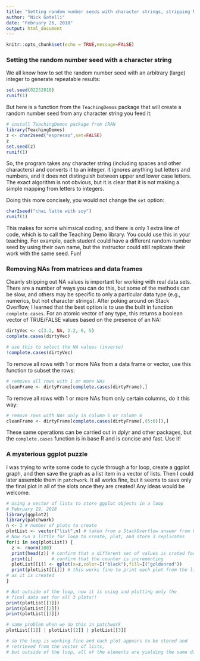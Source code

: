 ---
title: "Setting random number seeds with character strings, stripping NA values from data frames, and a ggplot puzzle"
author: "Nick Gotelli"
date: "February 26, 2018"
output: html_document
---

```{r setup, include=FALSE}
knitr::opts_chunk$set(echo = TRUE,message=FALSE)
```

### Setting the random number seed with a character string

We all know how to set the random number seed with an arbitrary (large) integer to generate repeatable results:

```{r}
set.seed(02252018)
runif(1)
```
But here is a function from the `TeachingDemos` package that will create a random number seed from any character string you feed it:

```{r}
# install TeachingDemos package from CRAN
library(TeachingDemos)
z <- char2seed("espresso",set=FALSE)
z
set.seed(z)
runif(1)
```
So, the program takes any character string (including spaces and other characters) and converts it to an integer. It ignores anything but letters and numbers, and it does not distinguish between upper and lower case letters. The exact algorithm is not obvious, but it is clear that it is not making a simple mapping from letters to integers.

Doing this more concisely, you would not change the `set` option:

```{r}
char2seed("chai latte with soy")
runif(1)
```

This makes for some whimsical coding, and there is only 1 extra line of code, which is to call the Teaching Demo library. You could use this in your teaching. For example, each student could have a different random number seed by using their own name, but the instructor could still replicate their work with the same seed. Fun!

### Removing NAs from matrices and data frames

Cleanly stripping out NA values is important for working with real data sets. There are a number of ways you can do this, but some of the methods can be slow, and others may be specific to only a particular data type (e.g., numerics, but not character strings). After poking around on Stack Overflow, I learned that the best option is to use the built in function `complete.cases`. For an atomic vector of any type, this returns a boolean vector of TRUE/FALSE values based on the presence of an NA:

```{r}
dirtyVec <- c(3.2, NA, 2.2, 6, 5)
complete.cases(dirtyVec)

# use this to select the NA values (inverse)
!complete.cases(dirtyVec)
```

To remove all rows with 1 or more NAs from a data frame or vector, use this function to subset the rows:

```{r, eval=FALSE}
# removes all rows with 1 or more NAs
cleanFrame <- dirtyFrame[complete.cases(dirtyFrame),]

```

To remove all rows with 1 or more NAs from only certain columns, do it this way:

```{r, eval=FALSE}
# remove rows with NAs only in column 5 or column 6
cleanFrame <- dirtyFrame[complete.cases(dirtyFrame[,(5:6)]),]

```

These same operations can be carried out in dplyr and other packages, but the `complete.cases` function is in base R and is concise and fast. Use it!


### A mysterious ggplot puzzle

I was trying to write some code to cycle through a for loop, create a ggplot graph, and then save the graph as a list item in a vector of lists. Then I could later assemble them in `patchwork`. It all works fine, but it seems to save only the final plot in all of the slots once they are created! Any ideas would be welcome. 

```{r, message=FALSE}

# Using a vector of lists to store ggplot objects in a loop
# February 19, 2018
library(ggplot2)
library(patchwork)
n <- 3 # number of plots to create
plotList <- vector("list",n) # taken from a StackOverflow answer from Venables
# Now run a little for loop to create, plot, and store 3 replicates
for(i in seq(plotList)) {
  z <- rnorm(100)
  print(head(z)) # confirm that a different set of values is crated for z
  print(i)       # confirm that the counter is incrementing
  plotList[[i]] <- qplot(x=z,color=I("black"),fill=I("goldenrod"))
  print(plotList[[i]]) # this works fine to print each plot from the list 
# as it is created
}

# But outside of the loop, now it is using and plotting only the
# final data set for all 3 plots!!
print(plotList[[1]])
print(plotList[[2]])
print(plotList[[3]])

# same problem when we do this in patchwork
plotList[[1]] | plotList[[2]] | plotList[[3]]

# so the loop is working fine and each plot appears to be stored and 
# retrieved from the vector of lists,
# but outside of the loop, all of the elements are yielding the same data
```

